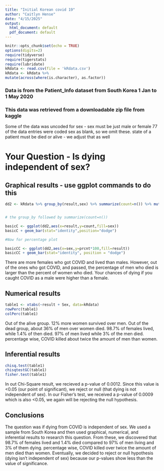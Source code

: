 ```yaml
---
title: "Initial Korean covid 19"
author: "Caitlyn Hense"
date: "4/15/2025"
output:
  html_document: default
  pdf_document: default
---
```


```r
knitr::opts_chunk$set(echo = TRUE)
options(digits=2)
require(tidyverse)
require(tigerstats)
require(lubridate)
kRdata <- read.csv(file = 'kRdata.csv')
kRdata <- kRdata %>%
mutate(across(where(is.character), as.factor))

```
### Data is from the Patient_Info dataset from South Korea 1 Jan to 1 May 2020
### This data was retrieved from a downloadable zip file from kaggle

Some of the data was uncoded for sex - sex must be just male or female
77 of the data entries were coded sex  as blank, so we omit these.
state of a patient must be died or alive - we adjust that as well   
  
# Your Question - Is dying independent of sex?






## Graphical results - use ggplot commands to do this  
```r
dd2 <- kRdata %>% group_by(result,sex) %>% summarize(count=n()) %>% mutate(prcnt=count/sum(count))


# the group_by followed by summarize(count=n())

basicC <- ggplot(dd2,aes(x=result,y=count,fill=sex))
basicC + geom_bar(stat="identity",position="dodge")

#Now for percentage plot

basicCC <- ggplot(dd2,aes(x=sex,y=prcnt*100,fill=result)) 
basicCC + geom_bar(stat="identity", position = "dodge")
```

There are more females who got COVID and lived than males. However, out of the ones who got COVID, and passed, the percentage of men who died is larger than the percent of women who died. Your chances of dying if you caught COVID as a male were higher than a female. 
  





  
## Numerical results

```r
table1 <- xtabs(~result + Sex, data=kRdata)
rowPerc(table1)
colPerc(table1)
```

Out of the alive group. 12% more women survived over men. Out of the dead group, about 36% of men over women died. 98.7% of females lived, while 1.4% of then died. 97% of men lived while 3% of the men died. percentage wise, COVID killed about twice the amount of men than women. 


## Inferential results 

```r
chisq.test(table1)
chisqtestGC(table1)
fisher.test(table1)
```

In out Chi-Square result, we recieved a p-value of 0.0012. Since this value is <0.05 (our point of significant), we reject or null (that dying is not independent of sex). In our Fisher's test, we received a p-value of 0.0009 which is also <0.05, we again will be rejecting the null hypothesis.

## Conclusions

The question was if dying from COVID  is independent of sex. We used a sample from South Korea and then used graphical, numerical, and inferential results to research this question. From these, we discovered that 98.7% of females lived and 1.4% died compared to 97% of men living and 3% of them dying. percentage wise, COVID killed over twice the amount of men died than women. Eventually, we decided to reject or null hypothesis (dying isn't independent of sex) because our p-values show less than the value of significance. 


